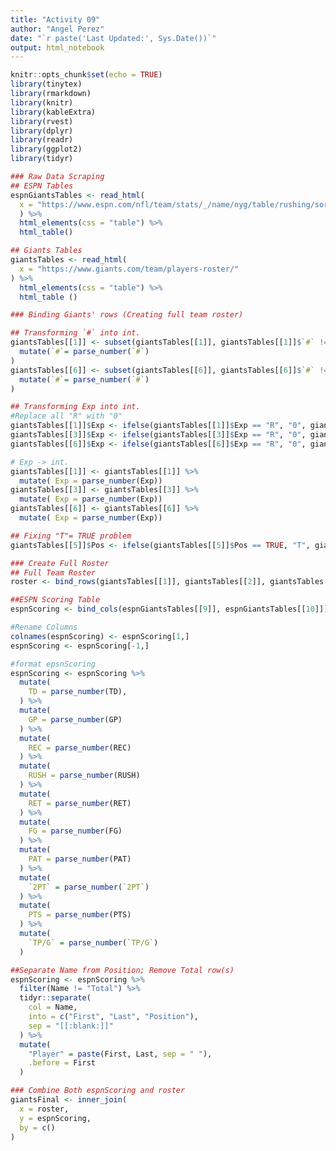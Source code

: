 ```yaml
---
title: "Activity 09"
author: "Angel Perez"
date: "`r paste('Last Updated:', Sys.Date())`"
output: html_notebook
---
```


```r
knitr::opts_chunk$set(echo = TRUE)
library(tinytex)
library(rmarkdown)
library(knitr)
library(kableExtra)
library(rvest)
library(dplyr)
library(readr)
library(ggplot2)
library(tidyr)


```

```r
### Raw Data Scraping
## ESPN Tables
espnGiantsTables <- read_html(
  x = "https://www.espn.com/nfl/team/stats/_/name/nyg/table/rushing/sort/yardsPerRushAttempt/dir/asc"
  ) %>%
  html_elements(css = "table") %>%
  html_table()

## Giants Tables
giantsTables <- read_html(
  x = "https://www.giants.com/team/players-roster/"
) %>%
  html_elements(css = "table") %>%
  html_table ()

```

```r
### Binding Giants' rows (Creating full team roster)

## Transforming `#` into int. 
giantsTables[[1]] <- subset(giantsTables[[1]], giantsTables[[1]]$`#` != "-") %>%
  mutate(`#`= parse_number(`#`)
) 
giantsTables[[6]] <- subset(giantsTables[[6]], giantsTables[[6]]$`#` != "-") %>%
  mutate(`#`= parse_number(`#`)
) 

## Transforming Exp into int.
#Replace all "R" with "0"
giantsTables[[1]]$Exp <- ifelse(giantsTables[[1]]$Exp == "R", "0", giantsTables[[1]]$Exp )
giantsTables[[3]]$Exp <- ifelse(giantsTables[[3]]$Exp == "R", "0", giantsTables[[3]]$Exp )
giantsTables[[6]]$Exp <- ifelse(giantsTables[[6]]$Exp == "R", "0", giantsTables[[6]]$Exp ) 

# Exp -> int.
giantsTables[[1]] <- giantsTables[[1]] %>%
  mutate( Exp = parse_number(Exp))
giantsTables[[3]] <- giantsTables[[3]] %>%
  mutate( Exp = parse_number(Exp))
giantsTables[[6]] <- giantsTables[[6]] %>%
  mutate( Exp = parse_number(Exp))

## Fixing "T"= TRUE problem
giantsTables[[5]]$Pos <- ifelse(giantsTables[[5]]$Pos == TRUE, "T", giantsTables[[5]]$Pos)

```

```r
### Create Full Roster
## Full Team Roster
roster <- bind_rows(giantsTables[[1]], giantsTables[[2]], giantsTables[[3]], giantsTables[[4]], giantsTables[[5]], giantsTables[[6]])

##ESPN Scoring Table
espnScoring <- bind_cols(espnGiantsTables[[9]], espnGiantsTables[[10]])

```

```r
#Rename Columns
colnames(espnScoring) <- espnScoring[1,]
espnScoring <- espnScoring[-1,]

#format epsnScoring
espnScoring <- espnScoring %>%
  mutate(
    TD = parse_number(TD), 
  ) %>%
  mutate(
    GP = parse_number(GP)
  ) %>%
  mutate(
    REC = parse_number(REC)
  ) %>%
  mutate(
    RUSH = parse_number(RUSH)
  ) %>%
  mutate(
    RET = parse_number(RET)
  ) %>%
  mutate(
    FG = parse_number(FG)
  ) %>%
  mutate(
    PAT = parse_number(PAT)
  ) %>%
  mutate(
    `2PT` = parse_number(`2PT`)
  ) %>%
  mutate(
    PTS = parse_number(PTS)
  ) %>%
  mutate(
    `TP/G` = parse_number(`TP/G`)
  )

##Separate Name from Position; Remove Total row(s)
espnScoring <- espnScoring %>%
  filter(Name != "Total") %>%
  tidyr::separate(
    col = Name,
    into = c("First", "Last", "Position"),
    sep = "[[:blank:]]"
  ) %>%
  mutate(
    "Player" = paste(First, Last, sep = " "),
    .before = First
  )

```

```r
### Combine Both espnScoring and roster
giantsFinal <- inner_join(
  x = roster,
  y = espnScoring,
  by = c()
)
```
